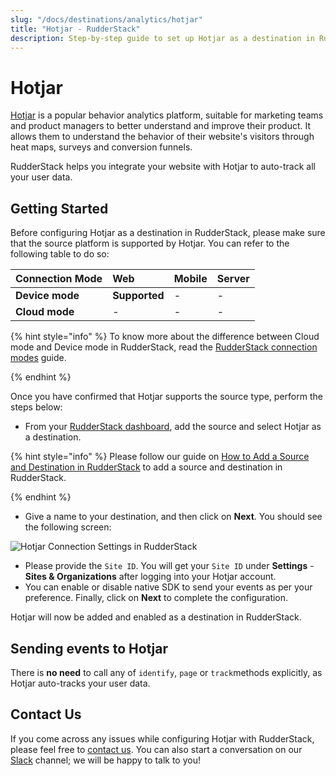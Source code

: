 ```yaml
---
slug: "/docs/destinations/analytics/hotjar"
title: "Hotjar - RudderStack"
description: Step-by-step guide to set up Hotjar as a destination in RudderStack
---
```


# Hotjar

[Hotjar](https://www.hotjar.com/) is a popular behavior analytics platform, suitable for marketing teams and product managers to better understand and improve their product. It allows them to understand the behavior of their website's visitors through heat maps, surveys and conversion funnels.

RudderStack helps you integrate your website with Hotjar to auto-track all your user data.

## Getting Started

Before configuring Hotjar as a destination in RudderStack, please make sure that the source platform is supported by Hotjar. You can refer to the following table to do so:

| **Connection Mode** | **Web**       | **Mobile** | **Server** |
| :------------------ | :------------ | :--------- | :--------- |
| **Device mode**     | **Supported** | -          | -          |
| **Cloud mode**      | -             | -          | -          |

{% hint style="info" %}
To know more about the difference between Cloud mode and Device mode in RudderStack, read the [RudderStack connection modes](https://docs.rudderstack.com/get-started/rudderstack-connection-modes) guide.

{% endhint %}

Once you have confirmed that Hotjar supports the source type, perform the steps below:

- From your [RudderStack dashboard](https://app.rudderlabs.com/), add the source and select Hotjar as a destination.

{% hint style="info" %}
Please follow our guide on [How to Add a Source and Destination in RudderStack](https://docs.rudderstack.com/how-to-guides/adding-source-and-destination-rudderstack) to add a source and destination in RudderStack.

{% endhint %}

- Give a name to your destination, and then click on **Next**. You should see the following screen:

![Hotjar Connection Settings in RudderStack](../../.gitbook/assets/image%20%2842%29.png)

- Please provide the `Site ID`. You will get your `Site ID` under **Settings** - **Sites & Organizations** after logging into your Hotjar account.
- You can enable or disable native SDK to send your events as per your preference. Finally, click on **Next** to complete the configuration.

Hotjar will now be added and enabled as a destination in RudderStack.

## Sending events to Hotjar

There is **no need** to call any of `identify`, `page` or `track`methods explicitly, as Hotjar auto-tracks your user data.

## Contact Us

If you come across any issues while configuring Hotjar with RudderStack, please feel free to [contact us](mailto:%20docs@rudderstack.com). You can also start a conversation on our [Slack](https://resources.rudderstack.com/join-rudderstack-slack) channel; we will be happy to talk to you!

